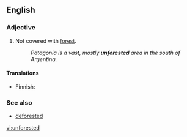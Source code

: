 ==English==

===Adjective===
{{en-adj|-}}

# Not covered with [[forest]].
#:''Patagonia is a vast, mostly '''unforested''' area in the south of Argentina.''

====Translations====
{{trans-top|not covered with forest}}
* Finnish: {{t+|fi|puuton}}
{{trans-mid}}
{{trans-bottom}}

===See also===
*[[deforested]]

[[vi:unforested]]
